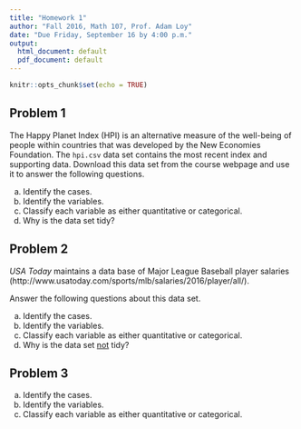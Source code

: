 ```yaml
---
title: "Homework 1"
author: "Fall 2016, Math 107, Prof. Adam Loy"
date: "Due Friday, September 16 by 4:00 p.m."
output:
  html_document: default
  pdf_document: default
---
```


```r
knitr::opts_chunk$set(echo = TRUE)
```


## Problem 1

The Happy Planet Index (HPI) is an alternative measure of the well-being of people within countries that was developed by the New Economies Foundation. The `hpi.csv` data set contains the most recent index and supporting data. Download this data set from the course webpage and use it to answer the following questions.

a. Identify the cases.
b. Identify the variables.
c. Classify each variable as either quantitative or categorical.
d. Why is the data set tidy?

## Problem 2

*USA Today* maintains a data base of Major League Baseball player salaries (http://www.usatoday.com/sports/mlb/salaries/2016/player/all/). 

Answer the following questions about this data set.

a. Identify the cases.
b. Identify the variables.
c. Classify each variable as either quantitative or categorical.
d. Why is the data set <u>not</u> tidy?

## Problem 3

a. Identify the cases.
b. Identify the variables.
c. Classify each variable as either quantitative or categorical.